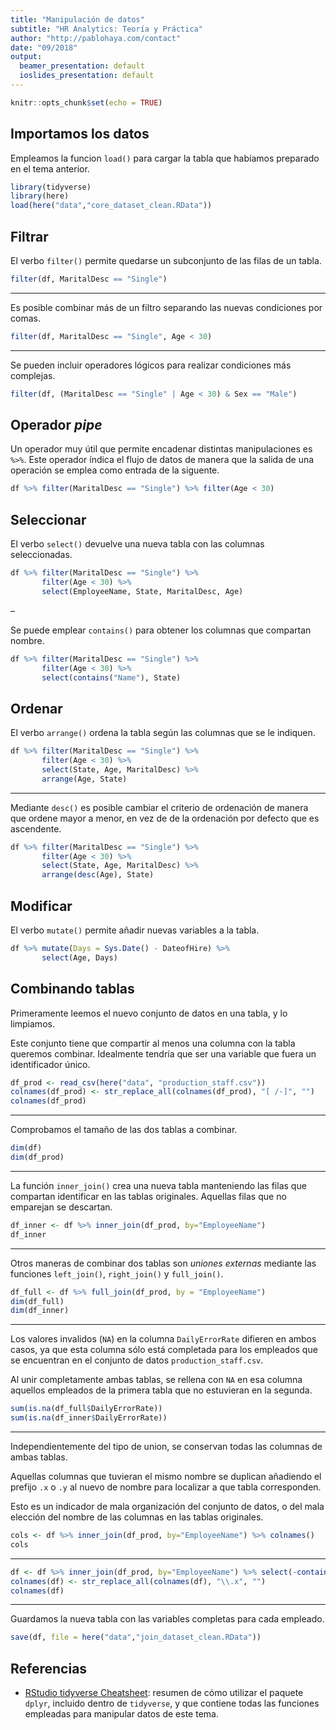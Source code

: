 ```yaml
---
title: "Manipulación de datos"
subtitle: "HR Analytics: Teoría y Práctica"
author: "http://pablohaya.com/contact"
date: "09/2018"
output:
  beamer_presentation: default
  ioslides_presentation: default
---
```


```r
knitr::opts_chunk$set(echo = TRUE)
```

## Importamos los datos

Empleamos la funcion `load()` para cargar la tabla que habíamos preparado en el tema anterior.

```r
library(tidyverse)
library(here)
load(here("data","core_dataset_clean.RData"))
```

## Filtrar

El verbo `filter()` permite quedarse un subconjunto de las filas de un tabla.

```r
filter(df, MaritalDesc == "Single")
```

---

Es posible combinar más de un filtro separando las nuevas condiciones por comas.

```r
filter(df, MaritalDesc == "Single", Age < 30)
```

---

Se pueden incluir operadores lógicos para realizar condiciones más complejas. 

```r
filter(df, (MaritalDesc == "Single" | Age < 30) & Sex == "Male")
```

## Operador _pipe_

Un operador muy útil que permite encadenar distintas manipulaciones es `%>%`. Este operador índica el flujo de datos de manera que la salida de una operación se emplea como entrada de la siguente.

```r
df %>% filter(MaritalDesc == "Single") %>% filter(Age < 30)
```

## Seleccionar

El verbo `select()` devuelve una nueva tabla con las columnas seleccionadas. 

```r
df %>% filter(MaritalDesc == "Single") %>% 
       filter(Age < 30) %>%
       select(EmployeeName, State, MaritalDesc, Age)
```

--

Se puede emplear `contains()` para obtener los columnas que compartan nombre.

```r
df %>% filter(MaritalDesc == "Single") %>% 
       filter(Age < 30) %>%
       select(contains("Name"), State)
```

## Ordenar

El verbo `arrange()` ordena la tabla según las columnas que se le indiquen.

```r
df %>% filter(MaritalDesc == "Single") %>% 
       filter(Age < 30) %>%
       select(State, Age, MaritalDesc) %>%
       arrange(Age, State)
```

---

Mediante `desc()` es posible cambiar el criterio de ordenación de manera que ordene mayor a menor, en vez de de la ordenación por defecto que es ascendente. 

```r
df %>% filter(MaritalDesc == "Single") %>% 
       filter(Age < 30) %>%
       select(State, Age, MaritalDesc) %>%
       arrange(desc(Age), State)
```

## Modificar 

El verbo `mutate()` permite añadir nuevas variables a la tabla.

```r
df %>% mutate(Days = Sys.Date() - DateofHire) %>%
       select(Age, Days)
```

## Combinando tablas

Primeramente leemos el nuevo conjunto de datos en una tabla, y lo limpiamos. 

Este conjunto tiene que compartir al menos una columna con la tabla queremos combinar. Idealmente tendría que ser una variable que fuera un identificador único.

```r
df_prod <- read_csv(here("data", "production_staff.csv"))
colnames(df_prod) <- str_replace_all(colnames(df_prod), "[ /-]", "")
colnames(df_prod)
```

---

Comprobamos el tamaño de las dos tablas a combinar.

```r
dim(df)
dim(df_prod)
```

---

La función `inner_join()` crea una nueva tabla manteniendo las filas que compartan identificar en las tablas originales. Aquellas filas que no emparejan se descartan.

```r
df_inner <- df %>% inner_join(df_prod, by="EmployeeName")
df_inner
```

---

Otros maneras de combinar dos tablas son _uniones externas_ mediante las funciones `left_join()`, `right_join()` y `full_join()`. 

```r
df_full <- df %>% full_join(df_prod, by = "EmployeeName")
dim(df_full)
dim(df_inner)
```

---

Los valores invalidos (`NA`) en la columna `DailyErrorRate` difieren en ambos casos, ya que esta columna sólo está completada para los empleados que se encuentran en el conjunto de datos `production_staff.csv`.

Al unir completamente ambas tablas, se rellena con `NA` en esa columna aquellos empleados de la primera tabla que no estuvieran en la segunda. 

```r
sum(is.na(df_full$DailyErrorRate))
sum(is.na(df_inner$DailyErrorRate))
```
---

Independientemente del tipo de union, se conservan todas las columnas de ambas tablas. 

Aquellas columnas que tuvieran el mismo nombre se duplican añadiendo el prefijo `.x` o `.y` al nuevo de nombre para localizar a que tabla corresponden.

Esto es un indicador de mala organización del conjunto de datos, o del mala elección del nombre de las columnas en las tablas originales.

```r
cols <- df %>% inner_join(df_prod, by="EmployeeName") %>% colnames()
cols
```

---

```r
df <- df %>% inner_join(df_prod, by="EmployeeName") %>% select(-contains(".y"))
colnames(df) <- str_replace_all(colnames(df), "\\.x", "")
colnames(df)
```

---

Guardamos la nueva tabla con las variables completas para cada empleado.

```r
save(df, file = here("data","join_dataset_clean.RData"))
```

## Referencias

* [RStudio tidyverse Cheatsheet](https://github.com/rstudio/cheatsheets/raw/master/data-transformation.pdf): resumen de cómo utilizar el paquete `dplyr`, incluido dentro de `tidyverse`, y que contiene todas las funciones empleadas para manipular datos de este tema.